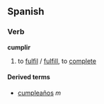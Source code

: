 ==Spanish==
===Verb===
'''cumplir'''

# to [[fulfil]] / [[fulfill]], to [[complete]]

====Derived terms====
*[[cumpleaños]] ''m''
